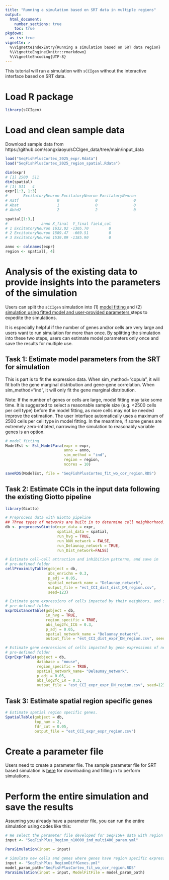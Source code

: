 ```yaml
---
title: "Running a simulation based on SRT data in multiple regions"
output: 
  html_document:
    number_sections: true
    toc: true
pkgdown:
  as_is: true
vignette: >
  %\VignetteIndexEntry{Running a simulation based on SRT data region}
  %\VignetteEngine{knitr::rmarkdown}
  %\VignetteEncoding{UTF-8}
---
```


This tutorial will run a simulation with `sCCIgen` without the interactive interface based on SRT data. 

# Load R package 

```r
library(sCCIgen)
```

# Load and clean sample data 

Download sample data from https://github.com/songxiaoyu/sCCIgen_data/tree/main/input_data

```r
load("SeqFishPlusCortex_2025_expr.Rdata")
load("SeqFishPlusCortex_2025_region_spatial.Rdata")

dim(expr)
# [1] 2500  511
dim(spatial)
# [1] 511   4
expr[1:3, 1:3]
#       ExcitatoryNeuron ExcitatoryNeuron ExcitatoryNeuron
# Aatf                 0                0                0
# Abat                 1                0                0
# Abhd2                2                2                0

spatial[1:3,]
#               anno X_final  Y_final field_col
# 1 ExcitatoryNeuron 1632.02 -1305.70         0
# 2 ExcitatoryNeuron 1589.47  -669.51         0
# 3 ExcitatoryNeuron 1539.89 -1185.90         0

anno <- colnames(expr)
region <- spatial[, 4]
```

# Analysis of the existing data to provide insights into the parameters of the simulation

Users can split the `sCCIgen` simulation into (1) <u> model fitting </u> and (2) <u> simulation using fitted model and user-provided parameters </u> steps to expedite the simulations. 

It is especially helpful if the number of genes and/or cells are very large and users want to run simulation for more than once.  By splitting the simulation into these two steps, users can estimate model parameters only once and save the results for multiple use. 

## Task 1: Estimate model parameters from the SRT for simulation

This is part is to fit the expression data. When sim_method="copula", it will fit both the gene marginal distribution and gene-gene correlation. When sim_method="ind", it will only fit the gene marginal distribution. 

Note: If the number of genes or cells are large, model fitting may take some time. It is suggested to select a reasonable sample size (e.g. <2500 cells per cell type) before the model fitting, as more cells may not be needed improve the estimation. The user interface automatically uses a maximum of 2500 cells per cell type in model fitting. In the meantime, if some genes are extremely zero-inflated, narrowing the simulation to reasonably variable genes is an option. 

```r
# model fitting
ModelEst <- Est_ModelPara(expr = expr, 
                          anno = anno, 
                          sim_method = "ind", 
                          region = region, 
                          ncores = 10)

saveRDS(ModelEst, file = "SeqFishPlusCortex_fit_wo_cor_region.RDS")
```

## Task 2: Estimate CCIs in the input data following the existing Giotto pipeline

```r
library(Giotto)

# Preprocess data with Giotto pipeline
## Three types of networks are built in to determine cell neighborhood: Delaunay, kNN, and distance-based. Here we use Delaunay network as an example. 
db <- preprocessGiotto(expr_data = expr, 
                       spatial_data = spatial, 
                       run_hvg = TRUE,
                       run_kNN_network = FALSE,
                       run_Delaunay_network = TRUE,
                       run_Dist_network=FALSE)

# Estimate cell-cell attraction and inhibition patterns, and save in 
# pre-defined folder
cellProximityTable(gobject = db, 
                   abs_enrichm = 0.3, 
                   p_adj = 0.05,
                   spatial_network_name = "Delaunay_network",
                   output_file = "est_CCI_dist_dist_DN_region.csv", 
                   seed=123)

# Estimate gene expressions of cells impacted by their neighbors, and save in
# pre-defined folder
ExprDistanceTable(gobject = db, 
                  in_hvg = TRUE, 
                  region_specific = TRUE, 
                  abs_log2fc_ICG = 0.3, 
                  p_adj = 0.05,
                  spatial_network_name = "Delaunay_network",
                  output_file = "est_CCI_dist_expr_DN_region.csv", seed=123)

# Estimate gene expressions of cells impacted by gene expressions of neighboring # cells, narrow to known pairs, such as ligand and receptor pairs, and save in
# pre-defined folder
ExprExprTable(gobject = db, 
              database = "mouse", 
              region_specific = TRUE, 
              spatial_network_name= "Delaunay_network",
              p_adj = 0.05, 
              abs_log2fc_LR = 0.3,
              output_file = "est_CCI_expr_expr_DN_region.csv", seed=123)
```


## Task 3: Estimate spatial region specific genes

```r
# Estimate spatial region specific genes.
SpatialTable(gobject = db, 
             top_num = 2, 
             fdr_cut = 0.05, 
             output_file = "est_CCI_expr_expr_region.csv")
```

# Create a parameter file

Users need to create a parameter file. The sample parameter file for SRT based simulation is [here](https://github.com/songxiaoyu/sCCIgen_data/tree/main/sample_parameter_file/) for downloading and filling in to perform simulations. 
 
# Perform the entire simulation and save the results

Assuming you already have a parameter file, you can run the entire simulation using codes like this:

```r
# We select the parameter file developed for SeqFISH+ data with region information. This file simulates 10000 cells, with no gene-gene correlation (ind), and have an output of 400 spots.
input <- "SeqFishPlus_Region_n10000_ind_multi400_param.yml"

ParaSimulation(input = input)

# Simulate new cells and genes where genes have region specific expressions
input <- "SeqFishPlus_RegionDiffGenes.yml"
model_param_path="SeqFishPlusCortex_fit_wo_cor_region.RDS"
ParaSimulation(input = input, ModelFitFile = model_param_path)
```



